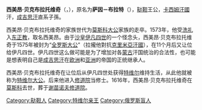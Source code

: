 {{unreferenced|time=2019-10-11T23:13:39+00:00}}
'''西美昂·贝克布拉托维奇'''（{{lang-ru|'''Симеон Бекбулатович'''}}，{{bd|？年||1616年|1月5日}}），原名为'''萨因－布拉特'''（{{lang-ru|'''Саин-Булат'''}}），[[鞑靼人|鞑靼]]王公，[[卡西姆汗國|卡西姆汗國]]汗，[[成吉思汗|成吉思汗]]直系子孫。

西美昂·贝克布拉托维奇的家族世代为[[莫斯科大公|莫斯科大公]]家族的走卒。1573年，他受[[洗礼|洗礼]]入[[正教會|东正教]]，取名西美昂。由于[[沙皇|沙皇]][[伊凡四世|伊凡四世]]的一个怪念头，西美昂·贝克布拉托维奇于1575年被封为“[[全羅斯大親王|全罗斯大公]]”（拉攏他對抗[[克里米亞汗國|克里米亞汗國]]），在11个月后又让位给伊凡四世。伊凡四世这么做可能是为了增加对各[[蒙古|蒙古]]汗国统治的合法性，也可能是想表明自己是[[成吉思汗|成吉思汗]]在[[欧洲|欧洲]]和[[亚洲|亚洲]]的帝国的正统继承人。

西美昂·贝克布拉托维奇在让位后从伊凡四世处获得[[特维尔|特维尔]]维持生活，从此他就被称为[[特维尔亲王|特维尔大公]]。后来他进入[[修道院|修道院]]当修士。1616年，西美昂·贝克布拉托维奇在[[莫斯科|莫斯科]]去世，葬于[[谢苗诺夫修道院|谢苗诺夫修道院]]。

{{start box}}
{{s-before|无}}
{{s-title|[[全羅斯大親王|全罗斯大公]]<br />1575年}}
{{s-after|[[伊凡四世|伊凡四世]]}}
{{s-before|新创立|（前代大公[[米哈伊尔·鲍里索维奇|米哈伊尔·鲍里索维奇]]）}}
{{s-title|[[特维尔亲王|特维尔大公]]<br />1576年－1584年}}
{{s-after|无}}
{{end box}}

{{DEFAULTSORT: Bekbulatovich, Simeon}}
[[Category:鞑靼人|Category:鞑靼人]]
[[Category:特维尔亲王|Category:特维尔亲王]]
[[Category:俄罗斯盲人|Category:俄罗斯盲人]]